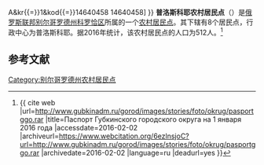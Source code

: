 {{Infobox Settlement
| official_name = 普洛斯科耶农村居民点
| native_name = Плосковское сельское поселение
| settlement_type = [[农村居民点|农村居民点]]
| subdivision_type = [[国家|国家]]
| subdivision_type1 = [[州_(俄罗斯)|州]]
| subdivision_type2 = [[区_(苏联)|区]]
| subdivision_name = {{RUS}}
| subdivision_name1 = [[别尔哥罗德州|别尔哥罗德州]]
| subdivision_name2 = [[科罗恰区|科罗恰区]]
| seat_type = 行政中心
| seat = 普洛斯科耶
| population_as_of=2016
| population_footnotes = <ref name=stat />
| population_total = 512
| coordinates_display = inline,title
| latd = 50 | latm = 43 | lats = 40 | latNS = N
| longd = 37 | longm = 00 | longs = 24 | longEW = E
| timezone = [[莫斯科时间|MSK]]
| utc_offset = +3
| blank_name = [[俄罗斯市政土地区划代码|OKTMO编码]]
| blank_info = [http://classif.spb.ru/classificators/view/tma.php?st{{=}}A&kr{{=}}1&kod{{=}}14640458 14640458]
}}
'''普洛斯科耶农村居民点'''（{{lang-ru|Плосковское сельское поселение}}）是[[俄罗斯联邦|俄罗斯联邦]][[别尔哥罗德州|别尔哥罗德州]][[科罗恰区|科罗恰区]]所属的一个[[农村居民点|农村居民点]]。其下辖有8个居民点，行政中心为普洛斯科耶。据2016年统计，该农村居民点的人口为512人。<ref name=stat>{{ cite web |url=http://www.gubkinadm.ru/gorod/images/stories/foto/okrug/pasportggo.rar |title=Паспорт Губкинского городского округа на 1 января 2016 года |accessdate=2016-02-02 |archiveurl=https://www.webcitation.org/6ezlnsjoC?url=http://www.gubkinadm.ru/gorod/images/stories/foto/okrug/pasportggo.rar |archivedate=2016-02-02 |language=ru |deadurl=yes }}</ref>

== 参考文献 ==
{{reflist}}

{{Russia-stub}}

[[Category:别尔哥罗德州农村居民点|Category:别尔哥罗德州农村居民点]]